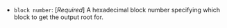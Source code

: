 - `block number`: [_Required_] A hexadecimal block number specifying which block to get the output root for.
